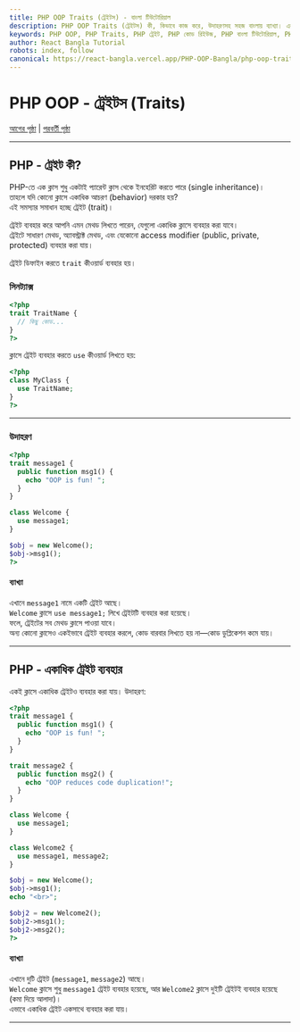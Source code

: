 ```yaml
---
title: PHP OOP Traits (ট্রেইটস) - বাংলা টিউটোরিয়াল
description: PHP OOP Traits (ট্রেইটস) কী, কিভাবে কাজ করে, উদাহরণসহ সহজ বাংলায় ব্যাখ্যা। একাধিক ক্লাসে কোড রিইউজ, ট্রেইট সিনট্যাক্স ও ব্যবহার।
keywords: PHP OOP, PHP Traits, PHP ট্রেইট, PHP কোড রিইউজ, PHP বাংলা টিউটোরিয়াল, PHP OOP Bangla, PHP Trait Example
author: React Bangla Tutorial
robots: index, follow
canonical: https://react-bangla.vercel.app/PHP-OOP-Bangla/php-oop-traits
---
```


# PHP OOP - ট্রেইটস (Traits)

[আগের পৃষ্ঠা](php_oop_interfaces.asp) | [পরবর্তী পৃষ্ঠা](php_oop_static_methods.asp)

---

## PHP - ট্রেইট কী?

PHP-তে এক ক্লাস শুধু একটাই প্যারেন্ট ক্লাস থেকে ইনহেরিট করতে পারে (single inheritance)।  
তাহলে যদি কোনো ক্লাসে একাধিক আচরণ (behavior) দরকার হয়?  
এই সমস্যার সমাধান হচ্ছে ট্রেইট (trait)।

ট্রেইট ব্যবহার করে আপনি এমন মেথড লিখতে পারেন, যেগুলো একাধিক ক্লাসে ব্যবহার করা যাবে।  
ট্রেইটে সাধারণ মেথড, অ্যাবস্ট্রাক্ট মেথড, এবং যেকোনো access modifier (public, private, protected) ব্যবহার করা যায়।

ট্রেইট ডিফাইন করতে `trait` কীওয়ার্ড ব্যবহার হয়।

### সিনট্যাক্স

```php
<?php
trait TraitName {
  // কিছু কোড...
}
?>
```

ক্লাসে ট্রেইট ব্যবহার করতে `use` কীওয়ার্ড লিখতে হয়:

```php
<?php
class MyClass {
  use TraitName;
}
?>
```

---

### উদাহরণ

```php
<?php
trait message1 {
  public function msg1() {
    echo "OOP is fun! ";
  }
}

class Welcome {
  use message1;
}

$obj = new Welcome();
$obj->msg1();
?>
```

#### ব্যাখ্যা

এখানে `message1` নামে একটি ট্রেইট আছে।  
`Welcome` ক্লাসে `use message1;` লিখে ট্রেইটটি ব্যবহার করা হয়েছে।  
ফলে, ট্রেইটের সব মেথড ক্লাসে পাওয়া যাবে।  
অন্য কোনো ক্লাসেও একইভাবে ট্রেইট ব্যবহার করলে, কোড বারবার লিখতে হয় না—কোড ডুপ্লিকেশন কমে যায়।

---

## PHP - একাধিক ট্রেইট ব্যবহার

একই ক্লাসে একাধিক ট্রেইটও ব্যবহার করা যায়। উদাহরণ:

```php
<?php
trait message1 {
  public function msg1() {
    echo "OOP is fun! ";
  }
}

trait message2 {
  public function msg2() {
    echo "OOP reduces code duplication!";
  }
}

class Welcome {
  use message1;
}

class Welcome2 {
  use message1, message2;
}

$obj = new Welcome();
$obj->msg1();
echo "<br>";

$obj2 = new Welcome2();
$obj2->msg1();
$obj2->msg2();
?>
```

#### ব্যাখ্যা

এখানে দুটি ট্রেইট (`message1`, `message2`) আছে।  
`Welcome` ক্লাসে শুধু `message1` ট্রেইট ব্যবহার হয়েছে, আর `Welcome2` ক্লাসে দুইটি ট্রেইটই ব্যবহার হয়েছে (কমা দিয়ে আলাদা)।  
এভাবে একাধিক ট্রেইট একসাথে ব্যবহার করা যায়।

---
